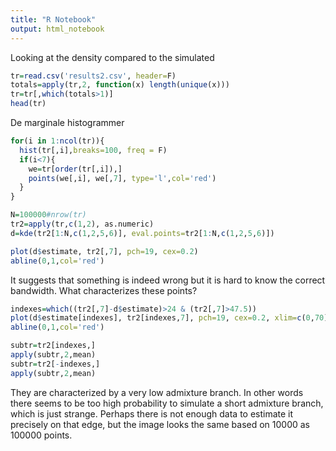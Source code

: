 ```yaml
---
title: "R Notebook"
output: html_notebook
---
```


Looking at the density compared to the simulated
```r
tr=read.csv('results2.csv', header=F)
totals=apply(tr,2, function(x) length(unique(x)))
tr=tr[,which(totals>1)]
head(tr)
```

De marginale histogrammer

```r
for(i in 1:ncol(tr)){
  hist(tr[,i],breaks=100, freq = F)
  if(i<7){
    we=tr[order(tr[,i]),]
    points(we[,i], we[,7], type='l',col='red')
  }
}
```

```r
N=100000#nrow(tr)
tr2=apply(tr,c(1,2), as.numeric)
d=kde(tr2[1:N,c(1,2,5,6)], eval.points=tr2[1:N,c(1,2,5,6)])
```

```r
plot(d$estimate, tr2[,7], pch=19, cex=0.2)
abline(0,1,col='red')
```

It suggests that something is indeed wrong but it is hard to know the correct bandwidth. What characterizes these points?

```r
indexes=which((tr2[,7]-d$estimate)>24 & (tr2[,7]>47.5))
plot(d$estimate[indexes], tr2[indexes,7], pch=19, cex=0.2, xlim=c(0,70),ylim=c(0,55))
abline(0,1,col='red')
```

```r
subtr=tr2[indexes,]
apply(subtr,2,mean)
subtr=tr2[-indexes,]
apply(subtr,2,mean)
```

They are characterized by a very low admixture branch. In other words there seems to be too high probability to simulate a short admixture branch, which is just strange. Perhaps there is not enough data to estimate it precisely on that edge, but the image looks the same based on 10000 as 100000 points.